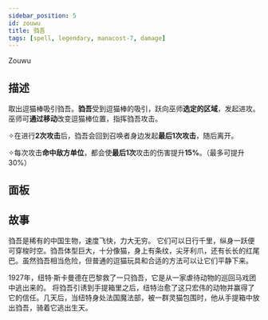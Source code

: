 ```yaml
---
sidebar_position: 5
id: zouwu
title: 驺吾
tags: [spell, legendary, manacost-7, damage]
---
```


Zouwu

<!--truncate-->



<CardBasics cardKey={id}/>


## 描述

取出逗猫棒吸引驺吾。**驺吾**受到逗猫棒的吸引，跃向巫师**选定的区域**，发起进攻。巫师可**通过移动**改变逗猫棒位置，指挥驺吾攻击。

✧在进行**2次攻击**后，驺吾会回到召唤者身边发起**最后1次攻击**，随后离开。

✧每次攻击**命中敌方单位**，都会使**最后1次**攻击的伤害提升**15%**。（最多可提升30%）

## 面板


<LevelComponent/>


<CardDynamicTable cardKey={id}/>


<CardComplexTable cardKey={id}/>



## 故事

驺吾是稀有的中国生物，速度飞快，力大无穷。 它们可以日行千里，纵身一跃便可穿梭时空。驺吾体型巨大，十分像猫，身上有条纹，尖牙利爪，还有长长的红尾巴。虽然驺吾相当危险，但普通的逗猫玩具和合适的方法可以让它们平静下来。

1927年，纽特·斯卡曼德在巴黎救了一只驺吾，它是从一家虐待动物的巡回马戏团中逃出来的。 将驺吾引诱到手提箱里之后，纽特治愈了这只宏伟的动物并赢得了它的信任。几天后，当纽特身处法国魔法部，被一群灵猫包围时，他从手提箱中放出驺吾，骑着它逃出生天。



